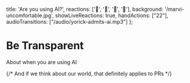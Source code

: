   title: 'Are you using AI?',
  reactions: ['🍅', '🙋', '🙅', '🤫'],
  background: '/marvi-uncomfortable.jpg',
  showLiveReactions: true,
  handActions: ["22"],
  audioTransitions: ["/audio/yorick-admits-ai.mp3"]
};

# Be Transparent

About when you are using AI

{/* And if we think about our world, that definitely applies to PRs */}
